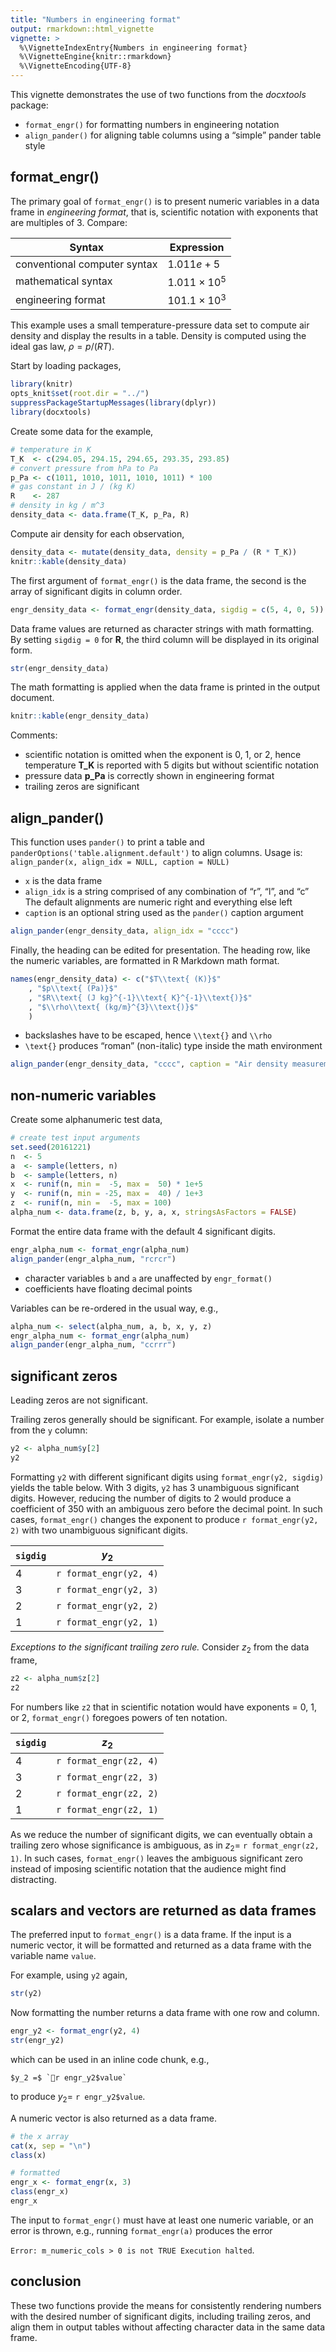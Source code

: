 ```yaml
---
title: "Numbers in engineering format"
output: rmarkdown::html_vignette
vignette: >
  %\VignetteIndexEntry{Numbers in engineering format}
  %\VignetteEngine{knitr::rmarkdown}
  %\VignetteEncoding{UTF-8}
---
```


This vignette demonstrates the use of two functions from the *docxtools* package: 

- `format_engr()` for formatting numbers in engineering notation  
- `align_pander()` for aligning table columns using a "simple" pander table style 

## format_engr()

The primary goal of `format_engr()` is to present numeric variables in a data frame in *engineering format*, that is, scientific notation with exponents that are multiples of 3. Compare: 

| Syntax |Expression|
|--------|----------|
|conventional computer syntax |$1.011e+5$         | 
|mathematical syntax          |$1.011\times10^{5}$|
|engineering format           |$101.1\times10^{3}$|

This example uses a small temperature-pressure data set to compute air density and display the results in a table. Density is computed using the ideal gas law, $\rho = p / (RT)$. 


Start by loading packages, 


```r
library(knitr)
opts_knit$set(root.dir = "../")
suppressPackageStartupMessages(library(dplyr))
library(docxtools)
```

Create some data for the example,  

```r
# temperature in K
T_K  <- c(294.05, 294.15, 294.65, 293.35, 293.85)
# convert pressure from hPa to Pa
p_Pa <- c(1011, 1010, 1011, 1010, 1011) * 100
# gas constant in J / (kg K)
R    <- 287
# density in kg / m^3
density_data <- data.frame(T_K, p_Pa, R)
```

Compute air density for each observation,  

```r
density_data <-	mutate(density_data, density = p_Pa / (R * T_K))
knitr::kable(density_data)
```

The first argument of `format_engr()` is the data frame, the second is the array of significant digits in column order.  

```r
engr_density_data <- format_engr(density_data, sigdig = c(5, 4, 0, 5))
```

Data frame values are returned as character strings with math formatting. By setting `sigdig = 0` for **R**, the third column will be displayed in its  original form. 

```r
str(engr_density_data)
```

The math formatting is applied when the data frame is printed in the output document.   

```r
knitr::kable(engr_density_data)
```

Comments: 

- scientific notation is omitted when the exponent is 0, 1, or 2, hence temperature **T_K** is reported with 5 digits but without scientific notation 
- pressure data **p_Pa** is correctly shown in engineering format 
- trailing zeros are significant 


## align_pander() 

This function uses `pander()` to print a table and `panderOptions('table.alignment.default')` to align columns.  Usage is: `align_pander(x, align_idx = NULL, caption = NULL)` 

- `x` is the data frame 
- `align_idx` is a string comprised of any combination of  "r", "l", and "c"  The default alignments are numeric right and everything else left 
- `caption` is an optional string used as the `pander()` caption argument 

```r
align_pander(engr_density_data, align_idx = "cccc")
```

Finally, the heading can be edited for presentation. The heading row, like the numeric variables, are formatted in R Markdown math format.

```r
names(engr_density_data) <- c("$T\\text{ (K)}$"
	, "$p\\text{ (Pa)}$"
	, "$R\\text{ (J kg}^{-1}\\text{ K}^{-1}\\text{)}$"
	, "$\\rho\\text{ (kg/m}^{3}\\text{)}$"
	)
```

- backslashes have to be escaped, hence `\\text{}` and `\\rho` 
- `\text{}` produces "roman" (non-italic) type inside the math environment 

```r
align_pander(engr_density_data, "cccc", caption = "Air density measurements")
```






## non-numeric variables  

Create some alphanumeric test data, 

```r
# create test input arguments
set.seed(20161221)
n  <- 5
a  <- sample(letters, n)
b  <- sample(letters, n)
x  <- runif(n, min =  -5, max =  50) * 1e+5
y  <- runif(n, min = -25, max =  40) / 1e+3
z  <- runif(n, min =  -5, max = 100)
alpha_num <- data.frame(z, b, y, a, x, stringsAsFactors = FALSE)
```

Format the entire data frame with the default 4 significant digits. 

```r
engr_alpha_num <- format_engr(alpha_num)
align_pander(engr_alpha_num, "rcrcr")
```

- character variables `b` and `a` are unaffected by `engr_format()`  
- coefficients have floating decimal points 

Variables can be re-ordered in the usual way, e.g., 

```r
alpha_num <- select(alpha_num, a, b, x, y, z)
engr_alpha_num <- format_engr(alpha_num)
align_pander(engr_alpha_num, "ccrrr")
```

## significant zeros 

Leading zeros are not significant. 

Trailing zeros generally should be significant. For example, isolate a number from the `y` column:  

```r
y2 <- alpha_num$y[2]
y2
```

Formatting `y2` with different significant digits using `format_engr(y2, sigdig)` yields the table below. With 3 digits, `y2` has 3 unambiguous significant digits. However, reducing the number of digits to 2 would produce a coefficient of $350$ with an ambiguous zero before the decimal point. In such cases, `format_engr()` changes the exponent to produce `r format_engr(y2, 2)` with two unambiguous significant digits.   

|`sigdig`|$y_2$|
|--------|----------|
|   4    |`r format_engr(y2, 4)`|
|   3    |`r format_engr(y2, 3)`|
|   2    |`r format_engr(y2, 2)`|
|   1    |`r format_engr(y2, 1)`|

*Exceptions to the significant trailing zero rule.* Consider $z_2$ from the data frame, 

```r
z2 <- alpha_num$z[2]
z2
```

For numbers like `z2` that in scientific notation would have exponents = 0, 1, or 2, `format_engr()` foregoes powers of ten notation.  


|`sigdig`|$z_2$|
|--------|----------|
|   4    |`r format_engr(z2, 4)`|
|   3    |`r format_engr(z2, 3)`|
|   2    |`r format_engr(z2, 2)`|
|   1    |`r format_engr(z2, 1)`|

As we reduce the number of significant digits, we can eventually obtain a trailing zero whose significance is ambiguous, as in $z_2 =$ `r format_engr(z2, 1)`. In such cases, `format_engr()` leaves the ambiguous significant zero instead of imposing scientific notation that the audience might find distracting.

## scalars and vectors are returned as data frames 

The preferred input to `format_engr()` is a data frame. If the input is a numeric vector, it will be formatted and returned as a data frame with the variable name `value`. 

For example,  using `y2` again, 

```r
str(y2)
```

Now formatting the number returns a data frame with one row and column. 

```r
engr_y2 <- format_engr(y2, 4)
str(engr_y2)
```

which can be used in an inline code chunk, e.g., 

    $y_2 =$ `r engr_y2$value`

to produce $y_2 =$ `r engr_y2$value`. 


A numeric vector is also returned as a data frame. 

```r
# the x array
cat(x, sep = "\n")
class(x)

# formatted 
engr_x <- format_engr(x, 3)
class(engr_x)
engr_x
```

The input to `format_engr()` must have at least one numeric variable, or an error is thrown, e.g., running `format_engr(a)` produces the error 

`Error: m_numeric_cols > 0 is not TRUE Execution halted`. 

## conclusion 

These two functions provide the means for consistently rendering numbers with the desired number of significant digits, including trailing zeros, and align them in output tables without affecting character data in the same data frame. 




